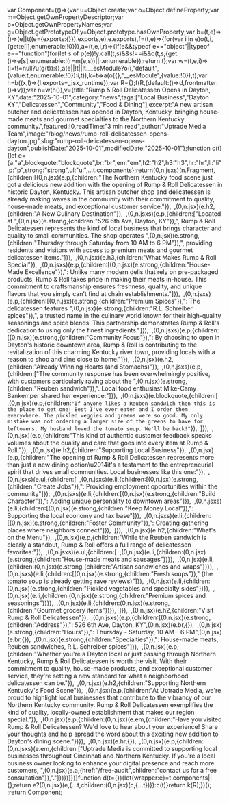 var Component=(()=>{var u=Object.create;var o=Object.defineProperty;var m=Object.getOwnPropertyDescriptor;var p=Object.getOwnPropertyNames;var g=Object.getPrototypeOf,y=Object.prototype.hasOwnProperty;var b=(t,e)=>()=>(e||t((e={exports:{}}).exports,e),e.exports),f=(t,e)=>{for(var i in e)o(t,i,{get:e[i],enumerable:!0})},a=(t,e,i,r)=>{if(e&&typeof e=="object"||typeof e=="function")for(let s of p(e))!y.call(t,s)&&s!==i&&o(t,s,{get:()=>e[s],enumerable:!(r=m(e,s))||r.enumerable});return t};var w=(t,e,i)=>(i=t!=null?u(g(t)):{},a(e||!t||!t.__esModule?o(i,"default",{value:t,enumerable:!0}):i,t)),k=t=>a(o({},"__esModule",{value:!0}),t);var h=b((x,l)=>{l.exports=_jsx_runtime});var R={};f(R,{default:()=>d,frontmatter:()=>v});var n=w(h()),v={title:"Rump & Roll Delicatessen Opens in Dayton, KY",date:"2025-10-01",category:"news",tags:["Local Business","Dayton KY","Delicatessen","Community","Food & Dining"],excerpt:"A new artisan butcher and delicatessen has opened in Dayton, Kentucky, bringing house-made meats and gourmet specialties to the Northern Kentucky community.",featured:!0,readTime:"3 min read",author:"Uptrade Media Team",image:"/blog/news/rump-roll-delicatessen-opens-dayton.jpg",slug:"rump-roll-delicatessen-opens-dayton",publishDate:"2025-10-01",modifiedDate:"2025-10-01"};function c(t){let e={a:"a",blockquote:"blockquote",br:"br",em:"em",h2:"h2",h3:"h3",hr:"hr",li:"li",p:"p",strong:"strong",ul:"ul",...t.components};return(0,n.jsxs)(n.Fragment,{children:[(0,n.jsx)(e.p,{children:"The Northern Kentucky food scene just got a delicious new addition with the opening of Rump & Roll Delicatessen in historic Dayton, Kentucky. This artisan butcher shop and delicatessen is already making waves in the community with their commitment to quality, house-made meats, and exceptional customer service."}),`
`,(0,n.jsx)(e.h2,{children:"A New Culinary Destination"}),`
`,(0,n.jsxs)(e.p,{children:["Located at ",(0,n.jsx)(e.strong,{children:"526 6th Ave, Dayton, KY"}),", Rump & Roll Delicatessen represents the kind of local business that brings character and quality to small communities. The shop operates ",(0,n.jsx)(e.strong,{children:"Thursday through Saturday from 10 AM to 6 PM"}),", providing residents and visitors with access to premium meats and gourmet delicatessen items."]}),`
`,(0,n.jsx)(e.h3,{children:"What Makes Rump & Roll Special"}),`
`,(0,n.jsxs)(e.p,{children:[(0,n.jsx)(e.strong,{children:"House-Made Excellence"}),": Unlike many modern delis that rely on pre-packaged products, Rump & Roll takes pride in making their meats in-house. This commitment to craftsmanship ensures freshness, quality, and unique flavors that you simply can't find at chain establishments."]}),`
`,(0,n.jsxs)(e.p,{children:[(0,n.jsx)(e.strong,{children:"Premium Spices"}),": The delicatessen features ",(0,n.jsx)(e.strong,{children:"R.L. Schreiber spices"}),", a trusted name in the culinary world known for their high-quality seasonings and spice blends. This partnership demonstrates Rump & Roll's dedication to using only the finest ingredients."]}),`
`,(0,n.jsxs)(e.p,{children:[(0,n.jsx)(e.strong,{children:"Community Focus"}),": By choosing to open in Dayton's historic downtown area, Rump & Roll is contributing to the revitalization of this charming Kentucky river town, providing locals with a reason to shop and dine close to home."]}),`
`,(0,n.jsx)(e.h2,{children:"Already Winning Hearts (and Stomachs)"}),`
`,(0,n.jsxs)(e.p,{children:["The community response has been overwhelmingly positive, with customers particularly raving about the ",(0,n.jsx)(e.strong,{children:"Reuben sandwich"}),". Local food enthusiast Mike-Camy Bankemper shared her experience:"]}),`
`,(0,n.jsxs)(e.blockquote,{children:[`
`,(0,n.jsx)(e.p,{children:`"If anyone likes a Reuben sandwich then this is the place to get one! Best I've ever eaten and I order them everywhere. The pickled veggies and greens were so good. My only mistake was not ordering a larger size of the greens to have for leftovers. My husband loved the tomato soup. We'll be back!"`}),`
`]}),`
`,(0,n.jsx)(e.p,{children:"This kind of authentic customer feedback speaks volumes about the quality and care that goes into every item at Rump & Roll."}),`
`,(0,n.jsx)(e.h2,{children:"Supporting Local Business"}),`
`,(0,n.jsx)(e.p,{children:"The opening of Rump & Roll Delicatessen represents more than just a new dining option\u2014it's a testament to the entrepreneurial spirit that drives small communities. Local businesses like this one:"}),`
`,(0,n.jsxs)(e.ul,{children:[`
`,(0,n.jsxs)(e.li,{children:[(0,n.jsx)(e.strong,{children:"Create Jobs"}),": Providing employment opportunities within the community"]}),`
`,(0,n.jsxs)(e.li,{children:[(0,n.jsx)(e.strong,{children:"Build Character"}),": Adding unique personality to downtown areas"]}),`
`,(0,n.jsxs)(e.li,{children:[(0,n.jsx)(e.strong,{children:"Keep Money Local"}),": Supporting the local economy and tax base"]}),`
`,(0,n.jsxs)(e.li,{children:[(0,n.jsx)(e.strong,{children:"Foster Community"}),": Creating gathering places where neighbors connect"]}),`
`]}),`
`,(0,n.jsx)(e.h2,{children:"What's on the Menu"}),`
`,(0,n.jsx)(e.p,{children:"While the Reuben sandwich is clearly a standout, Rump & Roll offers a full range of delicatessen favorites:"}),`
`,(0,n.jsxs)(e.ul,{children:[`
`,(0,n.jsx)(e.li,{children:(0,n.jsx)(e.strong,{children:"House-made meats and sausages"})}),`
`,(0,n.jsx)(e.li,{children:(0,n.jsx)(e.strong,{children:"Artisan sandwiches and wraps"})}),`
`,(0,n.jsxs)(e.li,{children:[(0,n.jsx)(e.strong,{children:"Fresh soups"})," (the tomato soup is already getting rave reviews)"]}),`
`,(0,n.jsx)(e.li,{children:(0,n.jsx)(e.strong,{children:"Pickled vegetables and specialty sides"})}),`
`,(0,n.jsx)(e.li,{children:(0,n.jsx)(e.strong,{children:"Premium spices and seasonings"})}),`
`,(0,n.jsx)(e.li,{children:(0,n.jsx)(e.strong,{children:"Gourmet grocery items"})}),`
`]}),`
`,(0,n.jsx)(e.h2,{children:"Visit Rump & Roll Delicatessen"}),`
`,(0,n.jsxs)(e.p,{children:[(0,n.jsx)(e.strong,{children:"Address"}),": 526 6th Ave, Dayton, KY",(0,n.jsx)(e.br,{}),`
`,(0,n.jsx)(e.strong,{children:"Hours"}),": Thursday - Saturday, 10 AM - 6 PM",(0,n.jsx)(e.br,{}),`
`,(0,n.jsx)(e.strong,{children:"Specialties"}),": House-made meats, Reuben sandwiches, R.L. Schreiber spices"]}),`
`,(0,n.jsx)(e.p,{children:"Whether you're a Dayton local or just passing through Northern Kentucky, Rump & Roll Delicatessen is worth the visit. With their commitment to quality, house-made products, and exceptional customer service, they're setting a new standard for what a neighborhood delicatessen can be."}),`
`,(0,n.jsx)(e.h2,{children:"Supporting Northern Kentucky's Food Scene"}),`
`,(0,n.jsx)(e.p,{children:"At Uptrade Media, we're proud to highlight local businesses that contribute to the vibrancy of our Northern Kentucky community. Rump & Roll Delicatessen exemplifies the kind of quality, locally-owned establishment that makes our region special."}),`
`,(0,n.jsx)(e.p,{children:(0,n.jsx)(e.em,{children:"Have you visited Rump & Roll Delicatessen? We'd love to hear about your experience! Share your thoughts and help spread the word about this exciting new addition to Dayton's dining scene."})}),`
`,(0,n.jsx)(e.hr,{}),`
`,(0,n.jsx)(e.p,{children:(0,n.jsxs)(e.em,{children:["Uptrade Media is committed to supporting local businesses throughout Cincinnati and Northern Kentucky. If you're a local business owner looking to enhance your digital presence and reach more customers, ",(0,n.jsx)(e.a,{href:"/free-audit",children:"contact us for a free consultation"}),"."]})})]})}function d(t={}){let{wrapper:e}=t.components||{};return e?(0,n.jsx)(e,{...t,children:(0,n.jsx)(c,{...t})}):c(t)}return k(R);})();
;return Component;
